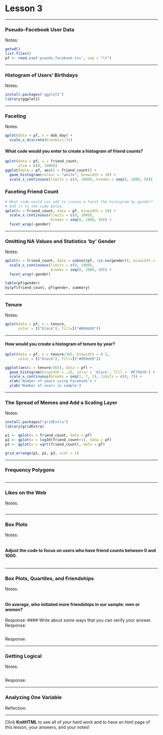 Lesson 3
========================================================

***

### Pseudo-Facebook User Data
Notes:

```r
getwd()
list.files()
pf <- read.csv('pseudo_facebook.tsv', sep = "\t")
```

***

### Histogram of Users' Birthdays
Notes:

```r
install.packages('ggplot2')
library(ggplot2)
```

***
### Faceting
Notes:

```r
qplot(data = pf, x = dob_day) +
  scale_x_discrete(breaks=1:31)
```

#### What code would you enter to create a histogram of friend counts?

```r
qplot(data = pf, x = friend_count,
      xlim = c(0, 1000))
ggplot(data = pf, aes(x = friend_count)) +
  geom_histogram(colour = "white", binwidth = 10) +
  scale_x_continuous(limits = c(0, 1000), breaks = seq(0, 1000, 50))

```


### Faceting Friend Count
```r
# What code would you add to create a facet the histogram by gender?
# Add it to the code below.
qplot(x = friend_count, data = pf, binwidth = 10) +
  scale_x_continuous(limits = c(0, 1000),
                     breaks = seq(0, 1000, 50)) +
  facet_wrap(~gender)
```

***

### Omitting NA Values and Statistics 'by' Gender
Notes:

```r
qplot(x = friend_count, data = subset(pf, !is.na(gender)), binwidth = 10) +
  scale_x_continuous(limits = c(0, 1000),
                     breaks = seq(0, 1000, 50)) +
  facet_wrap(~gender)

table(pf$gender)
by(pf$friend_count, pf$gender, summary)
```

***

### Tenure
Notes:

```r
qplot(data = pf, x = tenure, 
      color = I("black"), fill=I("#099dd9"))
```

***

#### How would you create a histogram of tenure by year?

```r
qplot(data = pf, x = tenure/365, binwidth = 0.5,
      color = I("black"), fill=I("#099dd9"))

ggplot(aes(x = tenure/365), data = pf) + 
  geom_histogram(binwidth = .25, color = 'black', fill = '#F79420') +
  scale_x_continuous(breaks = seq(1, 7, 1), limits = c(0, 7)) + 
  xlab('Number of years using Facebook') + 
  ylab('Number of users in sample')
```

***
### The Spread of Memes and Add a Scaling Layer
Notes:

```r
install.packages("gridExtra")
library(gridExtra)

p1 <- qplot(x = friend_count, data = pf)
p2 <- qplot(x = log10(friend_count+1), data = pf)
p3 <- qplot(x = sqrt(friend_count), data = pf)

grid.arrange(p1, p2, p3, ncol = 1)

```

***


### Frequency Polygons

```r

```

***

### Likes on the Web
Notes:

```r

```


***

### Box Plots
Notes:

```r

```

#### Adjust the code to focus on users who have friend counts between 0 and 1000.

```r

```

***

### Box Plots, Quartiles, and Friendships
Notes:

```r

```

#### On average, who initiated more friendships in our sample: men or women?
Response:
#### Write about some ways that you can verify your answer.
Response:
```r

```

Response:

***

### Getting Logical
Notes:

```r

```

Response:

***

### Analyzing One Variable
Reflection:

***

Click **KnitHTML** to see all of your hard work and to have an html
page of this lesson, your answers, and your notes!